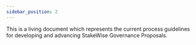 ```yaml
---
sidebar_position: 2
---
```


This is a living document which represents the current process guidelines for developing and advancing StakeWise Governance Proposals.
